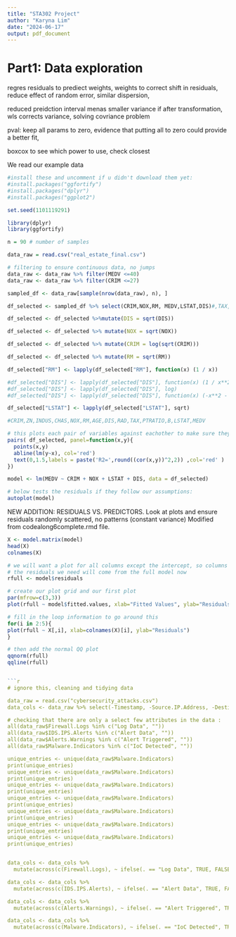 ```yaml
---
title: "STA302 Project"
author: "Karyna Lim"
date: "2024-06-17"
output: pdf_document
---
```


# Part1: Data exploration 

regres residuals to prediect weights, weights to correct shift in residuals, reduce effect of random error, similar dispersion, 

reduced preidction interval menas smaller variance if after transformation, wls corrects variance, 
solving covriance problem

pval: keep all params to zero, evidence that putting all to zero could provide a better fit, 

boxcox to see which power to use, check closest

We read our example data

```r
#install these and uncomment if u didn't download them yet:
#install.packages("ggfortify")
#install.packages("dplyr")
#install.packages("ggplot2")

set.seed(1101119291)

library(dplyr)
library(ggfortify)

n = 90 # number of samples

data_raw = read.csv("real_estate_final.csv")

# filtering to ensure continuous data, no jumps
data_raw <- data_raw %>% filter(MEDV <=40)
data_raw <- data_raw %>% filter(CRIM <=27)

sampled_df <- data_raw[sample(nrow(data_raw), n), ]

df_selected <- sampled_df %>% select(CRIM,NOX,RM, MEDV,LSTAT,DIS)#,TAX,PTRATIO,B,LSTAT,MEDV)

df_selected <- df_selected %>%mutate(DIS = sqrt(DIS))

df_selected <- df_selected %>% mutate(NOX = sqrt(NOX))

df_selected <- df_selected %>% mutate(CRIM = log(sqrt(CRIM)))

df_selected <- df_selected %>% mutate(RM = sqrt(RM))

df_selected["RM"] <- lapply(df_selected["RM"], function(x) (1 / x))

#df_selected["DIS"] <- lapply(df_selected["DIS"], function(x) (1 / x**2))
#df_selected["DIS"] <- lapply(df_selected["DIS"], log)
#df_selected["DIS"] <- lapply(df_selected["DIS"], function(x) (-x**2 - 4))

df_selected["LSTAT"] <- lapply(df_selected["LSTAT"], sqrt)

#CRIM,ZN,INDUS,CHAS,NOX,RM,AGE,DIS,RAD,TAX,PTRATIO,B,LSTAT,MEDV

# this plots each pair of variables against eachother to make sure they have a linear relation
pairs( df_selected, panel=function(x,y){
  points(x,y)
  abline(lm(y~x), col='red')
  text(0,1.5,labels = paste('R2=',round((cor(x,y))^2,2)) ,col='red' )
})

model <- lm(MEDV ~ CRIM + NOX + LSTAT + DIS, data = df_selected)

# below tests the residuals if they follow our assumptions:
autoplot(model)
```
NEW ADDITION: RESIDUALS VS. PREDICTORS. Look at plots and ensure residuals randomly scattered, no patterns (constant variance)
Modified from codealong6complete.rmd file.

```r
X <- model.matrix(model)
head(X)
colnames(X)

# we will want a plot for all columns except the intercept, so columns 2-8
# the residuals we need will come from the full model now
rfull <- model$residuals

# create our plot grid and our first plot
par(mfrow=c(3,3))
plot(rfull ~ model$fitted.values, xlab="Fitted Values", ylab="Residuals")

# fill in the loop information to go around this
for(i in 2:5){
plot(rfull ~ X[,i], xlab=colnames(X)[i], ylab="Residuals")
}

# then add the normal QQ plot
qqnorm(rfull)
qqline(rfull)


```r
# ignore this, cleaning and tidying data 

data_raw = read.csv("cybersecurity_attacks.csv")
data_cols <- data_raw %>% select(-Timestamp, -Source.IP.Address, -Destination.IP.Address, -User.Information, -Payload.Data)

# checking that there are only a select few attributes in the data :
all(data_raw$Firewall.Logs %in% c("Log Data", ""))
all(data_raw$IDS.IPS.Alerts %in% c("Alert Data", ""))
all(data_raw$Alerts.Warnings %in% c("Alert Triggered", ""))
all(data_raw$Malware.Indicators %in% c("IoC Detected", ""))

unique_entries <- unique(data_raw$Malware.Indicators)
print(unique_entries)
unique_entries <- unique(data_raw$Malware.Indicators)
print(unique_entries)
unique_entries <- unique(data_raw$Malware.Indicators)
print(unique_entries)
unique_entries <- unique(data_raw$Malware.Indicators)
print(unique_entries)
unique_entries <- unique(data_raw$Malware.Indicators)
print(unique_entries)
unique_entries <- unique(data_raw$Malware.Indicators)
print(unique_entries)
unique_entries <- unique(data_raw$Malware.Indicators)
print(unique_entries)


data_cols <- data_cols %>%
  mutate(across(c(Firewall.Logs), ~ ifelse(. == "Log Data", TRUE, FALSE)))

data_cols <- data_cols %>%
  mutate(across(c(IDS.IPS.Alerts), ~ ifelse(. == "Alert Data", TRUE, FALSE)))

data_cols <- data_cols %>%
  mutate(across(c(Alerts.Warnings), ~ ifelse(. == "Alert Triggered", TRUE, FALSE)))

data_cols <- data_cols %>%
  mutate(across(c(Malware.Indicators), ~ ifelse(. == "IoC Detected", TRUE, FALSE)))



```

